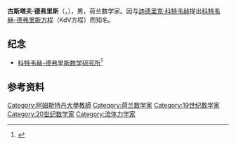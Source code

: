 {{Infobox scientist
 | name  = 古斯塔夫·德弗里斯<br />Gustav de Vries
 | image = 
 | birth_date  = {{birth date|1866|1|22|df=y}}
 | birth_place = [[阿姆斯特丹|阿姆斯特丹]]
 | death_date  = {{death date and age|1934|12|16|1866|1|22|df=y}}
 | nationality = {{NLD}}
 | field       = [[数学|数学]]
 | alma_mater  = [[阿姆斯特丹大学|阿姆斯特丹大学]]
 | known_for   = [[KdV方程|KdV方程]]
}}
'''古斯塔夫·德弗里斯'''（{{lang-nl|Gustav de Vries}}，{{bd|1866年|1月22日|1934年|12月16日|}}），男，荷兰数学家。因与[[迪德里克·科特韦赫|迪德里克·科特韦赫]]提出[[科特韦赫-德弗里斯方程|科特韦赫-德弗里斯方程]]（KdV方程）而知名。

== 纪念 ==
* [[科特韦赫-德弗里斯数学研究所|科特韦赫-德弗里斯数学研究所]]<ref>{{Cite web|last=|first=|date=|title=D.J. Korteweg and G. de Vries - Korteweg-de Vries Institute for Mathematics|url=https://kdvi.uva.nl/about/korteweg-and-de-vries/korteweg-and-de-vries.html|archive-url=https://web.archive.org/web/20210506043132/https://kdvi.uva.nl/about/korteweg-and-de-vries/korteweg-and-de-vries.html|archive-date=2021-05-06|access-date=2021-01-11|website=Korteweg de Vries Instituut - University of Amsterdam|language=en|dead-url=no}}</ref>

== 参考资料 ==
{{reflist}}

{{阿姆斯特丹大学}}

{{Authority control}}
{{DEFAULTSORT:de Vries}}
[[Category:阿姆斯特丹大學教師|Category:阿姆斯特丹大學教師]]
[[Category:荷兰数学家|Category:荷兰数学家]]
[[Category:19世纪数学家|Category:19世纪数学家]]
[[Category:20世纪数学家|Category:20世纪数学家]]
[[Category:流体力学家|Category:流体力学家]]
